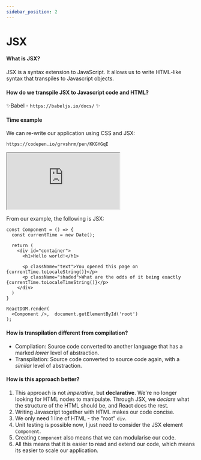 ```yaml
---
sidebar_position: 2
---
```


# JSX

#### What is JSX?

JSX is a syntax extension to JavaScript. It allows us to write HTML-like syntax that transpiles to Javascript objects.

#### How do we transpile JSX to Javascript code and HTML?

✨Babel - `https://babeljs.io/docs/` ✨

#### Time example

We can re-write our application using CSS and JSX:

```
https://codepen.io/grvshrm/pen/KKGYGqE
```

<iframe
  src="https://codepen.io/grvshrm/embed/KKGYGqE"
  style={{ width: '100%', height: '400px' }}
></iframe>

From our example, the following is JSX:

```
const Component = () => {
  const currentTime = new Date();

  return (
    <div id="container">
      <h1>Hello world!</h1>

      <p className="text">You opened this page on {currentTime.toLocaleString()}</p>
      <p className="shaded">What are the odds of it being exactly {currentTime.toLocaleTimeString()}</p>
    </div>
  )
}

ReactDOM.render(
  <Component />,  document.getElementById('root')
);
```

#### How is transpilation different from compilation?

- Compilation: Source code converted to another language that has a marked _lower_ level of abstraction.
- Transpilation: Source code converted to source code again, with a _similar_ level of abstraction.

#### How is this approach better?

1. This approach is not _imperative_, but **declarative**. We're no longer looking for HTML nodes to manipulate. Through JSX, we _declare_ what the structure of the HTML should be, and React does the rest.
2. Writing Javascript together with HTML makes our code concise.
3. We only need 1 line of HTML - the "root" `div`.
4. Unit testing is possible now, I just need to consider the JSX element `Component`.
5. Creating `Component` also means that we can modularise our code.
6. All this means that it is easier to read and extend our code, which means its easier to scale our application.
